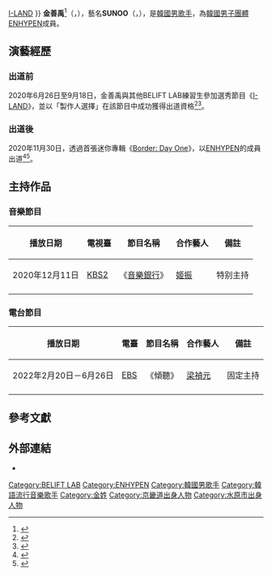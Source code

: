 {{藝人
| 姓名 = 金善禹
| 類型 = 男歌手
| 圖片 =
| 本名 = 金善禹
| 外文名 = 김선우
| 羅馬拼音 = Kim Seon Woo
| 暱稱 = 豆努、善導犬、35學長、水蜜桃
| 國籍 = {{KOR}}
| 出生日期 = {{Birth date and age|2003|06|24}}
| 出生地點 = {{KOR}}[[京畿道|京畿道]][[水原市|水原市]]
| 職業 = [[歌手|歌手]]、[[舞者|舞者]]
| 語言 = [[韓語|韓語]]
| 教育程度 = [[翰林演藝藝術高等學校|翰林演藝藝術高等學校]] 實用舞蹈科（畢業）
| 出道地點 = {{KOR}}[[首爾特別市|首爾特別市]]<br>{{JPN}}
| 出道日期 = {{KOR}} 2020年11月30日<br>{{JPN}} 2021年7月6日
| 出道作 = {{KOR}}《[[Border:_Day_One|Border: Day One]]》<br>{{JPN}}《[[Border:_Hakanai|Border: Hakanai]]》
| 活躍年代 = 2020年至今
| 經紀公司 = [[BELIFT_LAB|BELIFT LAB]]
| 相關團體 = [[ENHYPEN|ENHYPEN]]{{·}}[[I-land|I-LAND]]
}}
{{Korean
|title  = SUNOO
|hangul = {{linktext|김|선|우}}
|hanja  = {{linktext|金|善|禹}}
|hangulstage = {{linktext|선|우}}
}}
'''金善禹'''<ref>{{cite web|title=HELLO ENGENE（SUNOO漢字正名）|url=https://m.weibo.cn/status/4560698867450453|date=2020-10-16|publisher=ENHYPEN新浪微博}}</ref>（{{kor|k='''김선우'''|rm=Kim Seon Woo}}，{{bd|2003年|6月24日|catIdx=SUNOO}}），藝名'''SUNOO'''（{{kor|k='''선우'''}}，{{jpn|j='''ソヌ'''}}），是[[韓國|韓國]][[男歌手|男歌手]]，為[[韓國|韓國]][[男子團體|男子團體]][[ENHYPEN|ENHYPEN]]成員。

== 演藝經歷==
=== 出道前 ===
2020年6月26日至9月18日，金善禹與其他BELIFT LAB練習生參加選秀節目《[[I-land|I-LAND]]》，並以「製作人選擇」在該節目中成功獲得出道資格<ref>{{cite web|title='아이랜드' 최종 7인, 'ENHYPEN'으로 연내 데뷔 확정…"응원에 보답할 것"|url=https://n.news.naver.com/entertain/article/076/0003632732|date=2020-09-19|publisher=Naver|language=ko|accessdate=2020-10-03|archive-date=2020-10-31|archive-url=https://web.archive.org/web/20201031230746/https://n.news.naver.com/entertain/article/076/0003632732|dead-url=no}}</ref><ref>{{cite web|title=ENHYPEN Members Talk “I-Land” Experience and Upcoming Debut|url=https://www.teenvogue.com/story/enhypen-members-talk-i-land-experience-upcoming-debut|date=2020-09-30|publisher=teenVOGHE|language=en|accessdate=2020-10-03|archive-date=2020-11-03|archive-url=https://web.archive.org/web/20201103193146/https://www.teenvogue.com/story/enhypen-members-talk-i-land-experience-upcoming-debut|dead-url=no}}</ref>。

=== 出道後 ===
{{For|SUNOO的團體活動|ENHYPEN#發展歷程}}
2020年11月30日，透過首張迷你專輯《[[Border:_Day_One|Border: Day One]]》，以[[ENHYPEN|ENHYPEN]]的成員出道<ref>{{cite web|title=엔하이픈, 11월 30일 데뷔 확정…초대형 보이 그룹 온다|url=https://n.news.naver.com/entertain/article/312/0000461115|date=2020-10-28|publisher=tenasia|language=ko|accessdate=2020-11-06|archive-date=2020-11-27|archive-url=https://web.archive.org/web/20201127230326/https://n.news.naver.com/entertain/article/312/0000461115|dead-url=no}}</ref><ref>{{cite web|title=Who are Enhypen? New K-pop group from BTS label Big Hit will release their first music this month|url=https://www.scmp.com/lifestyle/k-pop/news/article/3109034/who-are-enhypen-new-k-pop-group-bts-label-big-hit-will-release|date=2020-11-09|publisher=South China Morning Post|language=en|accessdate=2020-11-28|archive-date=2020-11-15|archive-url=https://web.archive.org/web/20201115152038/https://www.scmp.com/lifestyle/k-pop/news/article/3109034/who-are-enhypen-new-k-pop-group-bts-label-big-hit-will-release|dead-url=no}}</ref>。

== 主持作品 ==
=== 音樂節目 ===
{| class="wikitable"
!播放日期 || 電視臺 || 節目名稱 || 合作藝人 || 備註
|-
| 2020年12月11日 || [[KBS2|KBS2]] || 《[[音樂銀行|音樂銀行]]》 || [[姬振|姬振]] || 特别主持
|-
|}

=== 電台節目 ===
{| class="wikitable"
!播放日期 || 電臺 || 節目名稱 || 合作藝人 || 備註
|-
| 2022年2月20日－6月26日 || [[韓國教育廣播公司|EBS]] || 《傾聽》 || [[梁禎元|梁禎元]] || 固定主持
|-
|}

== 參考文獻 ==
{{reflist|2}}

==外部連結==
* {{official website|beliftlab.com/kor/belift}}{{ko}}{{en}}{{ja}}
{{ENHYPEN}}
{{BELIFT LAB}}
[[Category:BELIFT_LAB|Category:BELIFT LAB]]
[[Category:ENHYPEN|Category:ENHYPEN]]
[[Category:韓國男歌手|Category:韓國男歌手]]
[[Category:韓語流行音樂歌手|Category:韓語流行音樂歌手]]
[[Category:金姓|Category:金姓]]
[[Category:京畿道出身人物|Category:京畿道出身人物]]
[[Category:水原市出身人物|Category:水原市出身人物]]